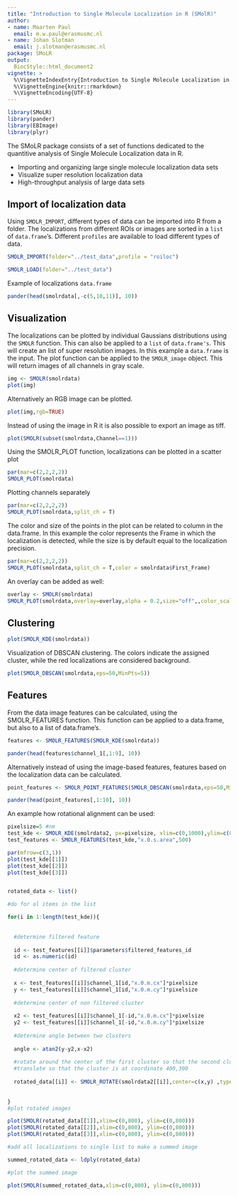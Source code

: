 ```yaml
---
title: "Introduction to Single Molecule Localization in R (SMolR)"
author: 
- name: Maarten Paul
  email: m.w.paul@erasmusmc.nl
- name: Johan Slotman
  email: j.slotman@erasmusmc.nl
package: SMoLR
output: 
  BiocStyle::html_document2
vignette: >
  %\VignetteIndexEntry{Introduction to Single Molecule Localization in R (SMolR)}
  %\VignetteEngine{knitr::rmarkdown}
  %\VignetteEncoding{UTF-8}  
---
```

<STYLE TYPE="text/css">
<!--
  td{
   
    font-size: 8pt;
    padding:0px;
    cellpadding="0";
    cellspacing="0"
  }
  th {
    
    font-size: 10pt;
    height: 20px;
    font-weight: bold;
    text-align: right;
    
  }
  table {
    border-spacing: 0px;
    border-collapse: collapse;
  }
--->

</STYLE>
```r
library(SMoLR)
library(pander)
library(EBImage)
library(plyr)
```

The SMoLR package consists of a set of functions dedicated to the quantitive analysis of Single Molecule Localization data in R.

- Importing and organizing large single molecule localization data sets
- Visualize super resolution localization data
- High-throughput analysis of large data sets


## Import of localization data

Using `SMOLR_IMPORT`, different types of data can be imported into R from a folder. The localizations from different ROIs or images are sorted in a `list` of `data.frame`'s. Different `profiles` are available to load different types of data.

```r
SMOLR_IMPORT(folder="../test_data",profile = "roiloc")
```


```r
SMOLR_LOAD(folder="../test_data")
```

Example of localizations `data.frame`

```r
pander(head(smolrdata[,-c(5,10,11)], 10))
```

\newpage
## Visualization
The localizations can be plotted by individual Gaussians distributions using the `SMOLR` function. This can also be applied to a `list` of `data.frame's`. This will create an list of super resolution images. In this example a `data.frame` is the input. The plot function can be applied to the `SMOLR_image` object. This will return images of all channels in gray scale.

```r
img <- SMOLR(smolrdata)
plot(img)
```

Alternatively an RGB image can be plotted.

```r
plot(img,rgb=TRUE)
```

Instead of using the image in R it is also possible to export an image as tiff.

```r
plot(SMOLR(subset(smolrdata,Channel==1)))
```

Using the SMOLR_PLOT function, localizations can be plotted in a scatter plot
```r
par(mar=c(2,2,2,2))
SMOLR_PLOT(smolrdata)
```

Plotting channels separately
```r
par(mar=c(2,2,2,2))
SMOLR_PLOT(smolrdata,split_ch = T)
```

The color and size of the points in the plot can be related to column in the data.frame. In this example the color represents the Frame in which the localization is detected, while the size is by default equal to the localization precision.
```r
par(mar=c(2,2,2,2))
SMOLR_PLOT(smolrdata,split_ch = T,color = smolrdata$First_Frame)
```

An overlay can be added as well:
```r
overlay <- SMOLR(smolrdata)
SMOLR_PLOT(smolrdata,overlay=overlay,alpha = 0.2,size="off",,color_scale = adjustcolor(c("red","green","blue")),px=0.5)
```

\newpage 

## Clustering
```r
plot(SMOLR_KDE(smolrdata))

```

Visualization of DBSCAN clustering. The colors indicate the assigned cluster, while the red localizations are considered background.
```r
plot(SMOLR_DBSCAN(smolrdata,eps=50,MinPts=5))

```

## Features
From the data image features can be calculated, using the SMOLR_FEATURES function. This function can be applied to a data.frame, but also to a list of data.frame's.
```r
features <- SMOLR_FEATURES(SMOLR_KDE(smolrdata))
```

```r
pander(head(features$channel_1[,1:9], 10))
```

Alternatively instead of using the image-based features, features based on the localization data can be calculated.
```r
point_features <- SMOLR_POINT_FEATURES(SMOLR_DBSCAN(smolrdata,eps=50,MinPts=5))
```

```r
pander(head(point_features[,1:10], 10))
```

An example how rotational alignment can be used:
```r
pixelsize=5 #nm
test_kde <- SMOLR_KDE(smolrdata2, px=pixelsize, xlim=c(0,1000),ylim=c(0,1000))
test_features <- SMOLR_FEATURES(test_kde,"x.0.s.area",500)

par(mfrow=c(3,1))
plot(test_kde[[1]])
plot(test_kde[[2]])
plot(test_kde[[3]])


rotated_data <- list()

#do for al items in the list

for(i in 1:length(test_kde)){
  
  
  #determine filtered feature
  
  id <- test_features[[i]]$parameters$filtered_features_id
  id <- as.numeric(id)
  
  #determine center of filtered cluster
  
  x <- test_features[[i]]$channel_1[id,"x.0.m.cx"]*pixelsize
  y <- test_features[[i]]$channel_1[id,"x.0.m.cy"]*pixelsize
  
  #determine center of non filtered cluster
  
  x2 <- test_features[[i]]$channel_1[-id,"x.0.m.cx"]*pixelsize
  y2 <- test_features[[i]]$channel_1[-id,"x.0.m.cy"]*pixelsize
  
  #determine angle between two clusters
  
  angle <- atan2(y-y2,x-x2)
  
  #rotate around the center of the first cluster so that the second cluster is on top
  #translate so that the cluster is at coordinate 400,300
  
  rotated_data[[i]] <- SMOLR_ROTATE(smolrdata2[[i]],center=c(x,y) ,type = "radial", angle = angle+(pi/2), translate = c(400-x,300-y))
  
  
}
#plot rotated images

plot(SMOLR(rotated_data[[1]],xlim=c(0,800), ylim=c(0,800)))
plot(SMOLR(rotated_data[[2]],xlim=c(0,800), ylim=c(0,800)))
plot(SMOLR(rotated_data[[3]],xlim=c(0,800), ylim=c(0,800)))

#add all localizations to single list to make a summed image

summed_rotated_data <- ldply(rotated_data)

#plot the summed image

plot(SMOLR(summed_rotated_data,xlim=c(0,800), ylim=c(0,800)))



```
